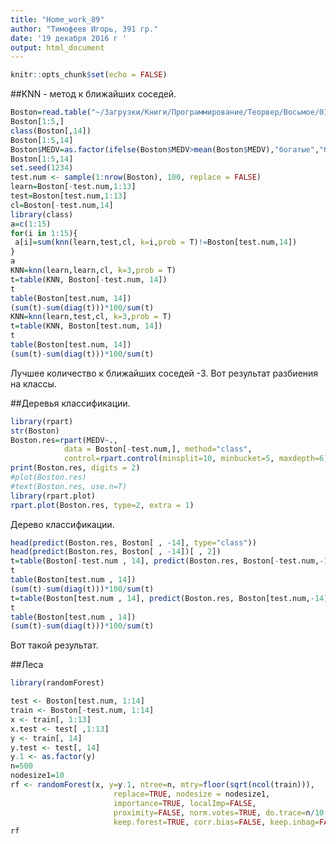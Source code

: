 ```yaml
---
title: "Home_work_89"
author: "Тимофеев Игорь, 391 гр."
date: '19 декабря 2016 г '
output: html_document
---
```


```r
knitr::opts_chunk$set(echo = FALSE)
```

##KNN - метод к ближайших соседей.

```r
Boston=read.table("~/Загрузки/Книги/Программирование/Теорвер/Восьмое/01_Boston housing/housing1.data", dec = ".", sep = ",", header = T)
Boston[1:5,]
class(Boston[,14])
Boston[1:5,14]
Boston$MEDV=as.factor(ifelse(Boston$MEDV>mean(Boston$MEDV),"богатые","бедные"))
Boston[1:5,14]
set.seed(1234)
test.num <- sample(1:nrow(Boston), 100, replace = FALSE) 
learn=Boston[-test.num,1:13]
test=Boston[test.num,1:13]
cl=Boston[-test.num,14]
library(class)
a=c(1:15)
for(i in 1:15){
 a[i]=sum(knn(learn,test,cl, k=i,prob = T)!=Boston[test.num,14])
}
a
KNN=knn(learn,learn,cl, k=3,prob = T)
t=table(KNN, Boston[-test.num, 14])
t
table(Boston[test.num, 14])
(sum(t)-sum(diag(t)))*100/sum(t)
KNN=knn(learn,test,cl, k=3,prob = T)
t=table(KNN, Boston[test.num, 14])
t
table(Boston[test.num, 14])
(sum(t)-sum(diag(t)))*100/sum(t)
```

Лучшее количество к ближайших соседей -3. Вот результат разбиения на классы.

##Деревья классификации.

```r
library(rpart)
str(Boston)
Boston.res=rpart(MEDV~.,
            data = Boston[-test.num,], method="class",
            control=rpart.control(minsplit=10, minbucket=5, maxdepth=6))
print(Boston.res, digits = 2)
#plot(Boston.res)
#text(Boston.res, use.n=T)
library(rpart.plot)
rpart.plot(Boston.res, type=2, extra = 1)
```

Дерево классификации.

```r
head(predict(Boston.res, Boston[ , -14], type="class"))
head(predict(Boston.res, Boston[ , -14])[ , 2])
t=table(Boston[-test.num , 14], predict(Boston.res, Boston[-test.num,-14], type="class"))
t
table(Boston[test.num , 14])
(sum(t)-sum(diag(t)))*100/sum(t)
t=table(Boston[test.num , 14], predict(Boston.res, Boston[test.num,-14], type="class"))
t
table(Boston[test.num , 14])
(sum(t)-sum(diag(t)))*100/sum(t)
```

Вот такой результат.

##Леса
```r
library(randomForest)

test <- Boston[test.num, 1:14]
train <- Boston[-test.num, 1:14]
x <- train[, 1:13]
x.test <- test[ ,1:13]
y <- train[, 14]
y.test <- test[, 14]
y.1 <- as.factor(y)
n=500
nodesize1=10
rf <- randomForest(x, y=y.1, ntree=n, mtry=floor(sqrt(ncol(train))),
                       replace=TRUE, nodesize = nodesize1,
                       importance=TRUE, localImp=FALSE,
                       proximity=FALSE, norm.votes=TRUE, do.trace=n/10,
                       keep.forest=TRUE, corr.bias=FALSE, keep.inbag=FALSE)
rf
```

